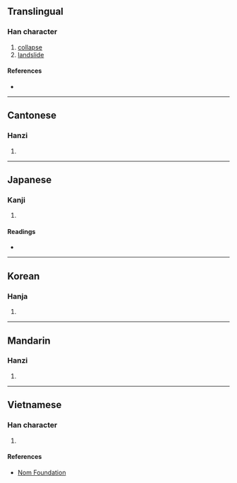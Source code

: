 {{character info/new}}
==Translingual==

===Han character===
{{Han char|rn=32|rad=土|as=04|sn=7|four=47140|canj=GBY|ids=⿰土丹}}

# [[collapse]]
# [[landslide]]

====References====
* {{Han ref|kx=0225.100|dkj=04927|dj=0460.030|hdz=10425.050|uh=574D|ud=22349|bh=A77E|bd=42878}}

----

==Cantonese==

===Hanzi===
{{yue-hanzi|jyut=|y=taan1}}

# {{defn|lang=yue|sort=土04}}

----

==Japanese==

===Kanji===
{{ja-kanji|grade=|rs=土04}}

# {{defn|lang=ja|sort=土04}}

====Readings====
* {{ja-readings|on=[[たん]] (tan), [[とん]] (ton)|kun=}}

----

==Korean==

===Hanja===
{{ko-hanja|hangeul=담|rv=dam|mr=tam}}

# {{defn|lang=ko|sort=土04}}

----

==Mandarin==

===Hanzi===
{{cmn-hanzi|pin=[[tān]] ([[tan1]])|wg=t'an<sup>1</sup>}}

# {{defn|lang=cmn|sort=土04}}

----

==Vietnamese==

===Han character===
{{vi-hantu|[[đàn]], [[than]]|rs=土04}}

# {{defn|lang=vi|sort=土04}}

====References====
* [http://nomfoundation.org/common/nom_details.php?codepoint=574d Nom Foundation]